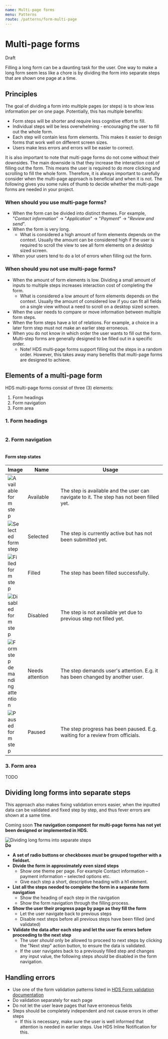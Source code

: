 ```yaml
---
name: Multi-page forms
menu: Patterns
route: /patterns/form-multi-page
---
```




# Multi-page forms

<StatusLabel type="alert">Draft</StatusLabel>

<LargeParagraph>
Filling a long form can be a daunting task for the user. One way to make a long form seem less like a chore is by dividing the form into separate steps that are shown one page at a time. 
</LargeParagraph>

## Principles
The goal of dividing a form into multiple pages (or steps) is to show less information per on one page. Potentially, this has multiple benefits:
- Form steps will be shorter and require less cognitive effort to fill.
- Individual steps will be less overwhelming - encouraging the user to fill out the whole form.
- Each step will contain less form elements. This makes it easier to design forms that work well on different screen sizes.
- Users make less errors and errors will be easier to correct.

It is also important to note that multi-page forms do not come without their downsides. The main downside is that they increase the interaction cost of filling out the form. This means the user is required to do more clicking and scrolling to fill the whole form. Therefore, it is always important to carefully consider when the multi-page approach is beneficial and when it is not. The following gives you some rules of thumb to decide whether the multi-page forms are needed in your project.

### When should you use multi-page forms?
- When the form can be divided into distinct themes. For example, "_Contact information_" -> "_Application_" -> "_Payment_" -> "_Review and send_".
- When the form is very long.
  - What is considered a high amount of form elements depends on the context. Usually the amount can be considered high if the user is required to scroll the view to see all form elements on a desktop sized screen.
- When your users tend to do a lot of errors when filling out the form.

### When should you not use multi-page forms?
- When the amount of form elements is low. Dividing a small amount of inputs to multiple steps increases interaction cost of completing the form.
  - What is considered a low amount of form elements depends on the context. Usually the amount of considered low if you can fit all fields on a single view without a need to scroll on a desktop sized screen.
- When the user needs to compare or move information between multiple form steps.
- When the form steps have a lot of relations. For example, a choice in a later form step must not make an earlier step erroneous.
- When you do not know in which order the user wants to fill out the form. Multi-step forms are generally designed to be filled out in a specific order.
  - Note! HDS multi-page forms support filling out the steps in a random order. However, this takes away many benefits that multi-page forms are designed to achieve.

## Elements of a multi-page form
HDS multi-page forms consist of three (3) elements:
1. Form headings
2. Form navigation
3. Form area

### 1. Form headings
<Image src="../../static/patterns/form-multi-page/multi-page-form-headings@2x.png" alt="" style="max-width:768px;" viewable />

### 2. Form navigation
<Image src="../../static/patterns/form-multi-page/multi-page-form-navigation@2x.png" alt="" style="max-width:768px;" viewable />

#### Form step states

| Image     | Name        | Usage         |
| --------- | ----------- | ------------- |
| <Image src="../../static/patterns/form-multi-page/state-available@2x.png" alt="Available form step" style="max-width:32px;" viewable />           | Available         | The step is available and the user can navigate to it. The step has not been filled yet. |
| <Image src="../../static/patterns/form-multi-page/state-selected@2x.png" alt="Selected form step" style="max-width:36px;" viewable />             | Selected          | The step is currently active but has not been submitted yet.                             |
| <Image src="../../static/patterns/form-multi-page/state-filled@2x.png" alt="Filled form step" style="max-width:32px;" viewable />                 | Filled            | The step has been filled successfully.                                                   |
| <Image src="../../static/patterns/form-multi-page/state-disabled@2x.png" alt="Disabled form step" style="max-width:32px;" viewable />             | Disabled          | The step is not available yet due to previous step not filled yet.                       |
| <Image src="../../static/patterns/form-multi-page/state-attention@2x.png" alt="Form step demanding attention" style="max-width:32px;" viewable /> | Needs attention   | The step demands user's attention. E.g. it has been changed by another user.             |
| <Image src="../../static/patterns/form-multi-page/state-paused@2x.png" alt="Paused form step" style="max-width:32px;" viewable />                 | Paused            | The step progress has been paused. E.g. waiting for a review from officials.             |

### 3. Form area
TODO
    

## Dividing long forms into separate steps

This approach also makes fixing validation errors easier, when the inputted data can be validated and fixed step by step, and thus fever errors are shown at a same time.

<p><StatusLabel type="error" style={{marginRight: 'var(--spacing-3-xs)'}}>Coming soon</StatusLabel> <strong>The navigation component for multi-page forms has not yet been designed or implemented in HDS.</strong></p>

<Image src="../../static/patterns/form/form-steps@2x.png" alt="Dividing long forms into separate steps" style="max-width:500px;" viewable />

<div class="guideline-do" style="background: var(--color-success-light); padding: var(--spacing-s); margin-bottom: var(--spacing-layout-2-xs); max-width:600px;">
    <div class="guideline-do-label" style="color:var(--color-success); margin-bottom:var(--spacing-s);"><IconCheck style={{ marginRight: 'var(--spacing-3-xs)', verticalAlign: 'middle'}} size="s"/><strong>Do</strong></div>
    <ul style="margin-bottom:0;">
        <li><strong>A set of radio buttons or checkboxes <em>must</em> be grouped together with a fieldset.</strong></li>
        <li><strong>Divide the form in approximately even sized steps</strong>
            <ul>
                <li>Show one theme per page. For example Contact information – payment information – selected options etc.</li>
                <li>Give each step a short, descriptive heading with a h1 element.</li>
            </ul>
        </li>
        <li>
            <strong>List all the steps needed to complete the form in a separate form navigation </strong>
            <ul>
                <li>Show the heading of each step in the navigation</li>
                <li>Show the form navigation through the filling process.</li>
            </ul>
        </li>
        <li>
            <strong>Show the user their progress page by page as they fill the form</strong>
            <ul>
                <li>Let the user navigate back to previous steps</li>
                <li>Disable next steps before all previous steps have been filled (and validated)</li>
            </ul>
        </li>
        <li><strong>Validate the data after each step and let the user fix errors before proceeding to the next step</strong>
            <ul>
                <li>The user <em>should</em> only be allowed to proceed to next steps by clicking the "Next step" action button, to ensure the data is validated.</li>
                <li>If the user navigates back to a previously filled step and changes any input value, the following steps <em>should</em> be disabled in the form navigation.</li>
            </ul>
        </li>
    </ul>
</div>

## 

## Handling errors
- Use one of the form validation patterns listed in [HDS Form validation documentation](/patterns/form-validation)
- Do validation separately for each page
- Do not let the user leave pages that have erroneous fields
- Steps should be completely independent and not cause errors in other steps
  - If this is necessary, make sure the user is well informed that attention is needed in earlier steps. Use HDS Inline Notification for this.